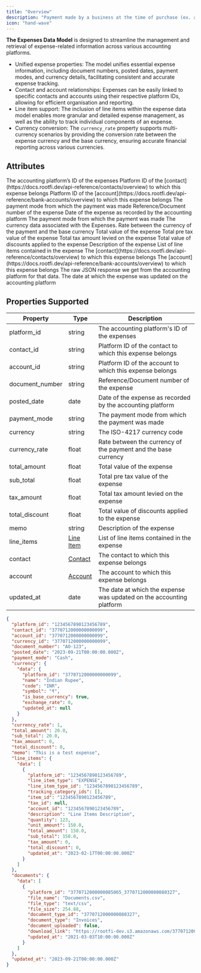 ```yaml
---
title: "Overview"
description: "Payment made by a business at the time of purchase (ex. a credit card payment)"
icon: "hand-wave"
---
```


**The Expenses Data Model** is designed to streamline the management and retrieval of expense-related information across various accounting platforms.

- Unified expense properties: The model unifies essential expense information, including document numbers, posted dates, payment modes, and currency details, facilitating consistent and accurate expense tracking.
- Contact and account relationships: Expenses can be easily linked to specific contacts and accounts using their respective platform IDs, allowing for efficient organisation and reporting.
- Line item support: The inclusion of line items within the expense data model enables more granular and detailed expense management, as well as the ability to track individual components of an expense.
- Currency conversion: The `currency_rate` property supports multi-currency scenarios by providing the conversion rate between the expense currency and the base currency, ensuring accurate financial reporting across various currencies.

## Attributes

<ResponseField name="platform_id" type="string" required>
  The accounting platform’s ID of the expenses
</ResponseField>

<ResponseField name="contact_id" type="string">
  Platform ID of the [contact](https://docs.rootfi.dev/api-reference/contacts/overview) to which this expense belongs
</ResponseField>

<ResponseField name="account_id" type="string">
  Platform ID of the [account](https://docs.rootfi.dev/api-reference/bank-accounts/overview) to which this expense belongs
</ResponseField>

<ResponseField name="currency_id" type="string">
  The payment mode from which the payment was made
</ResponseField>

<ResponseField name="document_number" type="string">
  Reference/Document number of the expense
</ResponseField>

<ResponseField name="posted_date" type="date">
  Date of the expense as recorded by the accounting platform
</ResponseField>

<ResponseField name="payment_mode" type="string">
  The payment mode from which the payment was made
</ResponseField>

<ResponseField name="currency" type="object">
  The currency data associated with the Expenses.
  <Expandable title="properties">
    <ResponseField name="data" type="Object">
      <Expandable title="properties">
        <Snippet file="currency_snippet.mdx" />
      </Expandable>
    </ResponseField>
  </Expandable>
</ResponseField>

<ResponseField name="currency_rate" type="float">
  Rate between the currency of the payment and the base currency
</ResponseField>

<ResponseField name="total_amount" type="float">
  Total value of the expense
</ResponseField>

<ResponseField name="sub_total" type="float">
  Total pre tax value of the expense
</ResponseField>

<ResponseField name="tax_amount" type="float">
  Total tax amount levied on the expense
</ResponseField>

<ResponseField name="total_discount" type="float">
  Total value of discounts applied to the expense
</ResponseField>

<ResponseField name="memo" type="string">
  Description of the expense
</ResponseField>

<ResponseField name="line_items" type="Line Item">
  List of line items contained in the expense
  <Expandable title="properties">
    <ResponseField name="data" type="Object">
      <Expandable title="properties">
        <Snippet file="line_items_snippeet.mdx" />
      </Expandable>
    </ResponseField>
  </Expandable>
</ResponseField>

<ResponseField name="contact" type="Contact">
  The [contact](https://docs.rootfi.dev/api-reference/contacts/overview) to which this expense belongs
  <Expandable title="properties">
    <ResponseField name="data" type="Object">
      <Expandable title="properties">
        <Snippet file="contact_snippet.mdx" />
      </Expandable>
    </ResponseField>
  </Expandable>
</ResponseField>

<ResponseField name="account" type="Account">
  The [account](https://docs.rootfi.dev/api-reference/bank-accounts/overview) to which this expense belongs
  <Expandable title="properties">
    <ResponseField name="data" type="Object">
      <Expandable title="properties">
        <Snippet file="accounts_snippets.mdx" />
      </Expandable>
    </ResponseField>
  </Expandable>
</ResponseField>

<ResponseField name="raw_data" type="Object">
  The raw JSON response we get from the accounting platform for that data.
</ResponseField>

<ResponseField name="updated_at" type="date">
  The date at which the expense was updated on the accounting platform
</ResponseField>

## Properties Supported

| Property        | Type                          | Description                                                          |
| --------------- | ----------------------------- | -------------------------------------------------------------------- |
| platform_id     | string                        | The accounting platform's ID of the expenses                         |
| contact_id      | string                        | Platform ID of the contact to which this expense belongs             |
| account_id      | string                        | Platform ID of the account to which this expense belongs             |
| document_number | string                        | Reference/Document number of the expense                             |
| posted_date     | date                          | Date of the expense as recorded by the accounting platform           |
| payment_mode    | string                        | The payment mode from which the payment was made                     |
| currency        | string                        | The ISO-4217 currency code                                           |
| currency_rate   | float                         | Rate between the currency of the payment and the base currency       |
| total_amount    | float                         | Total value of the expense                                           |
| sub_total       | float                         | Total pre tax value of the expense                                   |
| tax_amount      | float                         | Total tax amount levied on the expense                               |
| total_discount  | float                         | Total value of discounts applied to the expense                      |
| memo            | string                        | Description of the expense                                           |
| line_items      | [Line Item](/docs/line-items) | List of line items contained in the expense                          |
| contact         | [Contact](/docs/contacts)     | The contact to which this expense belongs                            |
| account         | [Account](/docs/accounts)     | The account to which this expense belongs                            |
| updated_at      | date                          | The date at which the expense was updated on the accounting platform |

<ResponseExample name="The Bank Transaction Object" >

```json The Expense Response Object
{
  "platform_id": "1234567890123456789",
  "contact_id": "3770712000000000099",
  "account_id": "3770712000000000099",
  "currency_id": "3770712000000000099",
  "document_number": "AO-123",
  "posted_date": "2023-09-21T00:00:00.000Z",
  "payment_mode": "Cash",
  "currency": {
    "data": {
      "platform_id": "3770712000000000099",
      "name": "Indian Rupee",
      "code": "INR",
      "symbol": "₹",
      "is_base_currency": true,
      "exchange_rate": 0,
      "updated_at": null
    }
  },
  "currency_rate": 1,
  "total_amount": 20.0,
  "sub_total": 20.0,
  "tax_amount": 0,
  "total_discount": 0,
  "memo": "This is a test expense",
  "line_items": {
    "data": [
      {
        "platform_id": "1234567890123456789",
        "line_item_type": "EXPENSE",
        "line_item_type_id": "1234567890123456789",
        "tracking_category_ids": [],
        "item_id": "1234567890123456789",
        "tax_id": null,
        "account_id": "1234567890123456789",
        "description": "Line Items Description",
        "quantity": 123,
        "unit_amount": 150.0,
        "total_amount": 150.0,
        "sub_total": 150.0,
        "tax_amount": 0,
        "total_discount": 0,
        "updated_at": "2023-02-17T00:00:00.000Z"
      }
    ]
  },
  "documents": {
    "data": [
      {
        "platform_id": "3770712000000085065_3770712000000080327",
        "file_name": "Documents.csv",
        "file_type": "text/csv",
        "file_size": 254.88,
        "document_type_id": "3770712000000080327",
        "document_type": "Invoices",
        "document_uploaded": false,
        "download_link": "https://rootfi-dev.s3.amazonaws.com/3770712000000085065_3770712000000080327",
        "updated_at": "2021-03-03T10:00:00.000Z"
      }
    ]
  },
  "updated_at": "2023-09-21T00:00:00.000Z"
}
```

</ResponseExample>
